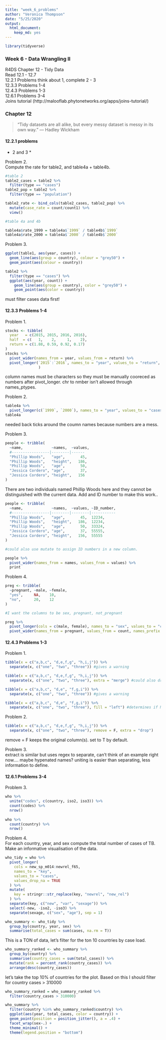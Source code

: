 ```yaml
---
title: "week_6_problems"
author: "Veronica Thompson"
date: "5/25/2020"
output: 
  html_document: 
    keep_md: yes
---
```


```r
library(tidyverse)
```

### Week 6 - Data Wrangling II  

R4DS Chapter 12 - Tidy Data   
Read 12.1 - 12.7  
12.2.1 Problems think about 1, complete 2 - 3  
12.3.3 Problems 1-4  
12.4.3 Problems 1-3  
12.6.1 Problems 3-4  
Joins tutorial (http://malooflab.phytonetworks.org/apps/joins-tutorial/)  

### Chapter 12  

> “Tidy datasets are all alike, but every messy dataset is messy in its own way.” –– Hadley Wickham  

#### 12.2.1 problems  
* 2 and 3 *  

Problem 2.  
Compute the rate for table2, and table4a + table4b.  

```r
#table 2
table2_cases = table2 %>%
  filter(type == "cases")
table2_pop = table2 %>%
  filter(type == "population")

table2_rate <- bind_cols(table2_cases, table2_pop) %>%
  mutate(case_rate = count/count1) %>%
  view()
```

```r
#table 4a and 4b

table4a$rate_1999 = table4a$`1999` / table4b$`1999`
table4a$rate_2000 = table4a$`2000` / table4b$`2000`
```

Problem 3.  
```r
ggplot(table1, aes(year, cases)) + 
  geom_line(aes(group = country), colour = "grey50") + 
  geom_point(aes(colour = country))
```

```r
table2 %>%
  filter(type == "cases") %>%
  ggplot(aes(year, count)) +
    geom_line(aes(group = country), color = "grey50") +
    geom_point(aes(color = country))
```

must filter cases data first!

#### 12.3.3 Problems 1-4  
Problem 1.  
```r
stocks <- tibble(
  year   = c(2015, 2015, 2016, 2016),
  half  = c(   1,    2,     1,    2),
  return = c(1.88, 0.59, 0.92, 0.17)
)
stocks %>% 
  pivot_wider(names_from = year, values_from = return) %>%
  pivot_longer(`2015`:`2016`, names_to = "year", values_to = "return", names_ptypes = list(year = factor())
               )
```

column names must be characters so they must be manually cooreced as numbers after pivot_longer. chr to nmber isn't allowed through names_ptypes.  

Problem 2.  
```r
table4a %>% 
  pivot_longer(c(`1999`, `2000`), names_to = "year", values_to = "cases")
table4a
```

needed back ticks around the coumn names because numbers are a mess.  

Problem 3.  
```r
people <- tribble(
  ~name,             ~names,  ~values,
  #-----------------|--------|------
  "Phillip Woods",   "age",       45,
  "Phillip Woods",   "height",   186,
  "Phillip Woods",   "age",       50,
  "Jessica Cordero", "age",       37,
  "Jessica Cordero", "height",   156
)
```

There are two individuals named Phillip Woods here and they cannot be distinguished with the current data. Add and ID number to make this work..

```r
people <- tribble(
  ~name,             ~names,  ~values, ~ID_number,
  #-----------------|--------|--------|-----------
  "Phillip Woods",   "age",       45,  12234,
  "Phillip Woods",   "height",   186,  12234,
  "Phillip Woods",   "age",       50,  33324,
  "Jessica Cordero", "age",       37,  55555,
  "Jessica Cordero", "height",   156,  55555
)

#could also use mutate to assign ID numbers in a new column.  

people %>%
  pivot_wider(names_from = names, values_from = values) %>%
  print
```

Problem 4.  
```r
preg <- tribble(
  ~pregnant, ~male, ~female,
  "yes",     NA,    10,
  "no",      20,    12
)

#I want the columns to be sex, pregnant, not_pregnant

preg %>%
  pivot_longer(cols = c(male, female), names_to = "sex", values_to = "count") %>%
  pivot_wider(names_from = pregnant, values_from = count, names_prefix = "pregnant_")
```

#### 12.4.3 Problems 1-3  

Problem 1.  
```r
tibble(x = c("a,b,c", "d,e,f,g", "h,i,j")) %>% 
  separate(x, c("one", "two", "three")) #gives a warning

tibble(x = c("a,b,c", "d,e,f,g", "h,i,j")) %>% 
  separate(x, c("one", "two", "three"), extra = "merge") #could also drop

tibble(x = c("a,b,c", "d,e", "f,g,i")) %>% 
  separate(x, c("one", "two", "three")) #gives a warning

tibble(x = c("a,b,c", "d,e", "f,g,i")) %>% 
  separate(x, c("one", "two", "three"), fill = "left") #determines if NA leads or follows
```

Problem 2.  
```r
tibble(x = c("a,b,c", "d,e,f,g", "h,i,j")) %>% 
  separate(x, c("one", "two", "three"), remove = F, extra = "drop")
```

remove = F keeps the original column(s). set to T by default.  

Problem 3.  
extract is similar but uses regex to separate, can't think of an example right now.... maybe hypenated names? uniting is easier than separating, less information to define.  

#### 12.6.1 Problems 3-4  

Problem 3.  
```r
who %>%
  unite("codes", c(country, iso2, iso3)) %>%
  count(codes) %>%
  nrow()
  
who %>%
  count(country) %>%
  nrow()
```

Problem 4.  
For each country, year, and sex compute the total number of cases of TB. Make an informative visualisation of the data.  
```r
who_tidy = who %>%
  pivot_longer(
    cols = new_sp_m014:newrel_f65, 
    names_to = "key", 
    values_to = "cases", 
    values_drop_na = TRUE
  ) %>% 
  mutate(
    key = stringr::str_replace(key, "newrel", "new_rel")
  ) %>%
  separate(key, c("new", "var", "sexage")) %>% 
  select(-new, -iso2, -iso3) %>% 
  separate(sexage, c("sex", "age"), sep = 1)

who_summary <- who_tidy %>%
  group_by(country, year, sex) %>%
  summarise(total_cases = sum(cases, na.rm = T)) 
```

This is a TON of data, let's filter for the ton 10 countries by case load.  
```r
who_summary_ranked <- who_summary %>%
  group_by(country) %>%
  summarise(country_cases = sum(total_cases)) %>%
  mutate(rank = percent_rank(country_cases)) %>%
  arrange(desc(country_cases)) 
```

let's take the top 10% of countries for the plot. Based on this I should filter for country cases > 310000

```r
who_summary_ranked = who_summary_ranked %>%
  filter(country_cases > 310000)
```


```r
who_summary %>%
  filter(country %in% who_summary_ranked$country) %>%
  ggplot(aes(year, total_cases, color = country)) +
  geom_point(position = position_jitter(), a = .4) +
  facet_wrap(sex~.) +
  theme_minimal() + 
  theme(legend.position = "bottom")
```

